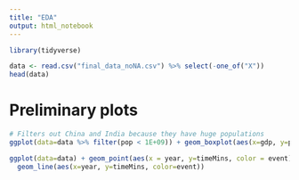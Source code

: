 ```yaml
---
title: "EDA"
output: html_notebook
---
```

```r
library(tidyverse)
```

```r
data <- read.csv("final_data_noNA.csv") %>% select(-one_of("X"))
head(data)
```
# Preliminary plots


```r
# Filters out China and India because they have huge populations
ggplot(data=data %>% filter(pop < 1E+09)) + geom_boxplot(aes(x=gdp, y=pop, fill=medal))
```


```r
ggplot(data=data) + geom_point(aes(x = year, y=timeMins, color = event)) + 
  geom_line(aes(x=year, y=timeMins, color=event))
```



